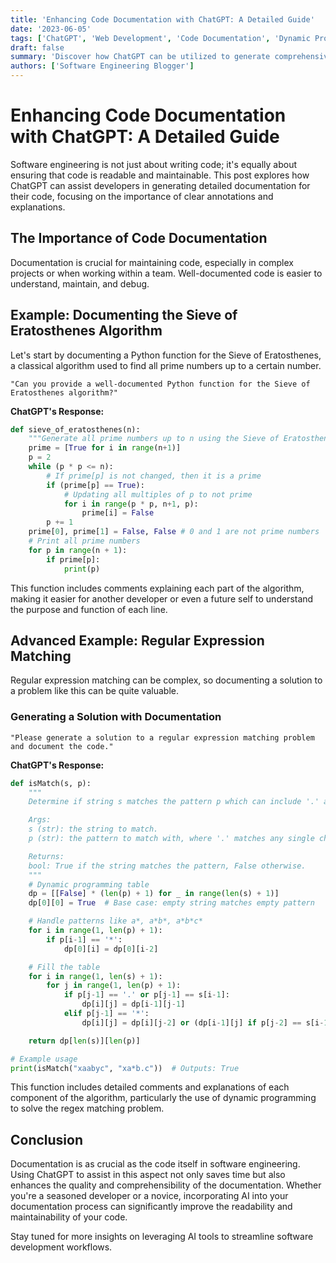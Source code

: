 ```yaml
---
title: 'Enhancing Code Documentation with ChatGPT: A Detailed Guide'
date: '2023-06-05'
tags: ['ChatGPT', 'Web Development', 'Code Documentation', 'Dynamic Programming']
draft: false
summary: 'Discover how ChatGPT can be utilized to generate comprehensive documentation for complex algorithms and software engineering tasks, enhancing readability and maintainability of code.'
authors: ['Software Engineering Blogger']
---
```


# Enhancing Code Documentation with ChatGPT: A Detailed Guide

Software engineering is not just about writing code; it's equally about ensuring that code is readable and maintainable. This post explores how ChatGPT can assist developers in generating detailed documentation for their code, focusing on the importance of clear annotations and explanations.

## The Importance of Code Documentation

Documentation is crucial for maintaining code, especially in complex projects or when working within a team. Well-documented code is easier to understand, maintain, and debug.

## Example: Documenting the Sieve of Eratosthenes Algorithm

Let's start by documenting a Python function for the Sieve of Eratosthenes, a classical algorithm used to find all prime numbers up to a certain number.

```plaintext
"Can you provide a well-documented Python function for the Sieve of Eratosthenes algorithm?"
```

**ChatGPT's Response:**

```Python
def sieve_of_eratosthenes(n):
    """Generate all prime numbers up to n using the Sieve of Eratosthenes."""
    prime = [True for i in range(n+1)]
    p = 2
    while (p * p <= n):
        # If prime[p] is not changed, then it is a prime
        if (prime[p] == True):
            # Updating all multiples of p to not prime
            for i in range(p * p, n+1, p):
                prime[i] = False
        p += 1
    prime[0], prime[1] = False, False # 0 and 1 are not prime numbers
    # Print all prime numbers
    for p in range(n + 1):
        if prime[p]:
            print(p)
```

This function includes comments explaining each part of the algorithm, making it easier for another developer or even a future self to understand the purpose and function of each line.

## Advanced Example: Regular Expression Matching

Regular expression matching can be complex, so documenting a solution to a problem like this can be quite valuable.

### Generating a Solution with Documentation

```plainText
"Please generate a solution to a regular expression matching problem and document the code."
```

**ChatGPT's Response:**

```Python
def isMatch(s, p):
    """
    Determine if string s matches the pattern p which can include '.' and '*'.

    Args:
    s (str): the string to match.
    p (str): the pattern to match with, where '.' matches any single character and '*' matches zero or more of the preceding element.

    Returns:
    bool: True if the string matches the pattern, False otherwise.
    """
    # Dynamic programming table
    dp = [[False] * (len(p) + 1) for _ in range(len(s) + 1)]
    dp[0][0] = True  # Base case: empty string matches empty pattern

    # Handle patterns like a*, a*b*, a*b*c*
    for i in range(1, len(p) + 1):
        if p[i-1] == '*':
            dp[0][i] = dp[0][i-2]

    # Fill the table
    for i in range(1, len(s) + 1):
        for j in range(1, len(p) + 1):
            if p[j-1] == '.' or p[j-1] == s[i-1]:
                dp[i][j] = dp[i-1][j-1]
            elif p[j-1] == '*':
                dp[i][j] = dp[i][j-2] or (dp[i-1][j] if p[j-2] == s[i-1] or p[j-2] == '.' else False)

    return dp[len(s)][len(p)]

# Example usage
print(isMatch("xaabyc", "xa*b.c"))  # Outputs: True
```

This function includes detailed comments and explanations of each component of the algorithm, particularly the use of dynamic programming to solve the regex matching problem.

## Conclusion

Documentation is as crucial as the code itself in software engineering. Using ChatGPT to assist in this aspect not only saves time but also enhances the quality and comprehensibility of the documentation. Whether you're a seasoned developer or a novice, incorporating AI into your documentation process can significantly improve the readability and maintainability of your code.

Stay tuned for more insights on leveraging AI tools to streamline software development workflows.
